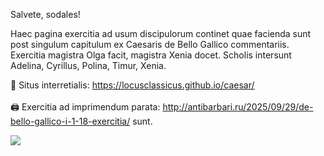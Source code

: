 Salvete, sodales!

Haec pagina exercitia ad usum discipulorum continet quae facienda sunt post singulum capitulum ex Caesaris de Bello Gallico commentariis. Exercitia magistra Olga facit, magistra Xenia docet. Scholis intersunt Adelina, Cyrillus, Polina, Timur, Xenia.

🔗 Situs interretialis: <https://locusclassicus.github.io/caesar/> \
\
🖨️ Exercitia ad imprimendum parata: <http://antibarbari.ru/2025/09/29/de-bello-gallico-i-1-18-exercitia/> sunt.

![](team.jpg)
